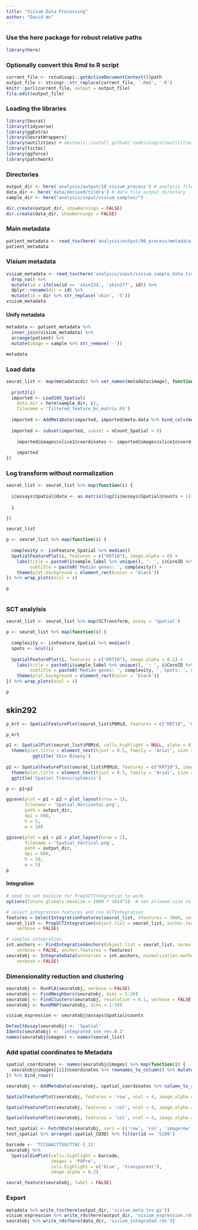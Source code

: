 ```yaml
---
title: "Visium Data Processing"
author: "David Wu"
---
```



### Use the here package for robust relative paths
```r
library(here)
```

### Optionally convert this Rmd to R script 
```r
current_file <- rstudioapi::getActiveDocumentContext()$path
output_file <- stringr::str_replace(current_file, '.Rmd', '.R')
knitr::purl(current_file, output = output_file)
file.edit(output_file)
```

### Loading the libraries
```r
library(Seurat) 
library(tidyverse)
library(ggExtra)
library(SeuratWrappers)
library(wutilities) # devtools::install_github('symbiologist/wutilities')
library(tictoc)
library(ggforce)
library(patchwork)
```
### Directories
```r
output_dir <- here('analysis/output/10_visium_process') # analysis file output directory
data_dir <- here('data/derived/tildra') # data file output directory
sample_dir <- here("analysis/input/visium_samples/")

dir.create(output_dir, showWarnings = FALSE)
dir.create(data_dir, showWarnings = FALSE)
```
### Main metadata
```r
patient_metadata <- read_tsv(here('analysis/output/00_process/metadata_subset.tsv'))
patient_metadata
```
### Visium metadata
```r
visium_metadata <- read_tsv(here('analysis/input/visium_sample_data.tsv')) %>% 
  drop_na() %>% 
  mutate(id = ifelse(id == 'skin234', 'skin277', id)) %>% 
  dplyr::rename(dir = id) %>% 
  mutate(id = dir %>% str_replace('skin', 'S'))
visium_metadata
```
#### Unify metadata
```r
metadata <- patient_metadata %>% 
  inner_join(visium_metadata) %>% 
  arrange(patient) %>% 
  mutate(image = sample %>% str_remove('-'))

metadata
```

### Load data
```r
seurat_list <- map(metadata$dir %>% set_names(metadata$image), function(i) {
  
  print2(i)
  imported <- Load10X_Spatial(
    data.dir = here(sample_dir, i),
    filename = 'filtered_feature_bc_matrix.h5')
  
  imported <- AddMetaData(imported, imported@meta.data %>% bind_cols(metadata %>% filter(dir == i)))
  
  imported <- subset(imported, subset = nCount_Spatial > 0)
	
	imported@images$slice1@coordinates <- imported@images$slice1@coordinates %>% mutate_all(as.integer)
	
	imported
})
```
### Log transform without normalization
```r
seurat_list <- seurat_list %>% map(function(i) {
  
  i@assays$Spatial@data <- as.matrix(log2(i@assays$Spatial@counts + 1))
  
  i
  
})

seurat_list
```


```r
p <- seurat_list %>% map(function(i) {
  
  complexity <- i$nFeature_Spatial %>% median()
  SpatialFeaturePlot(i, features = c("KRT10"), image.alpha = 0) + 
    labs(title = paste0(i$sample_label %>% unique(), ': ', i$CoreID %>% unique() %>% str_remove('6355-'),': ', i$id %>% unique()), 
         subtitle = paste0('Median genes: ', complexity)) +
    theme(plot.background = element_rect(color = 'black'))
}) %>% wrap_plots(ncol = 4)

p
  
```

### SCT analylsis

```r
seurat_list <- seurat_list %>% map(SCTransform, assay = 'Spatial')
```


```r
p <- seurat_list %>% map(function(i) {
  
  complexity <- i$nFeature_Spatial %>% median()
  spots <- ncol(i)
  
  SpatialFeaturePlot(i, features = c("KRT10"), image.alpha = 0.1) + 
    labs(title = paste0(i$sample_label %>% unique(), ': ', i$CoreID %>% unique() %>% str_remove('6355-'),': ', i$id %>% unique()), 
         subtitle = paste0('Median genes: ', complexity, ', Spots: ', spots)) +
    theme(plot.background = element_rect(color = 'black'))
}) %>% wrap_plots(ncol = 4)

p
```
## skin292
```r
p_krt <- SpatialFeaturePlot(seurat_list$P8Mid, features = c("KRT10", 'COL1A1'), image.alpha = 0.5) 

p_krt
```

```r
p1 <- SpatialPlot(seurat_list$P8Mid, cells.highlight = NULL, alpha = 0) + NoLegend() + 
  theme(plot.title = element_text(hjust = 0.5, family = 'Arial', size = 20)) + 
          ggtitle('Skin Biopsy') 
        
p2 <- SpatialFeaturePlot(seurat_list$P8Mid, features = c("KRT10"), image.alpha = 0.5) + NoLegend() + 
  theme(plot.title = element_text(hjust = 0.5, family = 'Arial', size = 20)) + 
  ggtitle('Spatial Transcriptomics')

p <- p1+p2

ggsave(plot = p1 + p2 + plot_layout(nrow = 1),
       filename = 'Spatial_Horizontal.png',
       path = output_dir,
       dpi = 600,
       h = 5,
       w = 10)

ggsave(plot = p1 + p2 + plot_layout(nrow = 2),
       filename = 'Spatial_Vertical.png',
       path = output_dir,
       dpi = 600,
       h = 10,
       w = 5)
p
```


#### Integration
```r
# need to set maxSize for PrepSCTIntegration to work
options(future.globals.maxSize = 2000 * 1024^2)  # set allowed size to 2K MiB
```


```r
# select integration features and run SCTIntegration
features = SelectIntegrationFeatures(seurat_list, nfeatures = 3000, verbose = FALSE)
seurat_list <- PrepSCTIntegration(object.list = seurat_list, anchor.features = features,
    verbose = FALSE)

# samples integration
int.anchors <- FindIntegrationAnchors(object.list = seurat_list, normalization.method = "SCT",
    verbose = FALSE, anchor.features = features)
seuratobj <- IntegrateData(anchorset = int.anchors, normalization.method = "SCT",
    verbose = FALSE)
```

### Dimensionality reduction and clustering
```r
seuratobj <- RunPCA(seuratobj, verbose = FALSE)
seuratobj <- FindNeighbors(seuratobj, dims = 1:30)
seuratobj <- FindClusters(seuratobj, resolution = 0.1, verbose = FALSE)
seuratobj <- RunUMAP(seuratobj, dims = 1:30)
```

```r
visium_expression <- seuratobj@assays$Spatial@counts
```

```r
DefaultAssay(seuratobj) <- 'Spatial'
Idents(seuratobj) <- 'integrated_snn_res.0.1'
names(seuratobj@images) <- names(seurat_list)

```

### Add spatial coordinates to Metadata
```r
spatial_coordinates <- names(seuratobj@images) %>% map(function(i) {
  seuratobj@images[[i]]@coordinates %>% rownames_to_column() %>% mutate(image = i)
}) %>% bind_rows()

seuratobj <- AddMetaData(seuratobj, spatial_coordinates %>% column_to_rownames())
```


```r
SpatialFeaturePlot(seuratobj, features = 'row', ncol = 4, image.alpha = 0)
```

```r
SpatialFeaturePlot(seuratobj, features = 'col', ncol = 4, image.alpha = 0)
```

```r
SpatialFeaturePlot(seuratobj, features = 'col', ncol = 4, image.alpha = 0)
```
```r
test_spatial <- FetchData(seuratobj, vars = c('row', 'col', 'imagerow','imagecol','patient', 'treatment', 'id', 'spatial_CD3D'), slot = 'counts') %>% rownames_to_column()
test_spatial %>% arrange(-spatial_CD3D) %>% filter(id == 'S289')
```

```r
barcode <- 'TCCGAACTTGGCTTAC-1_11'
seuratobj %>% 
  SpatialDimPlot(cells.highlight = barcode, 
                 images = 'P9Pre', 
                 cols.highlight = c('blue', 'transparent'), 
                 image.alpha = 0.2)
```


```r
seurat_feature(seuratobj, label = FALSE)
```

### Export
```r
metadata %>% write_tsv(here(output_dir, 'visium_meta.tsv.gz'))
visium_expression %>% write_rds(here(output_dir, 'visium_expression.rds'), compress = 'gz')
seuratobj %>% write_rds(here(data_dir, 'visium_integrated.rds'))
```



